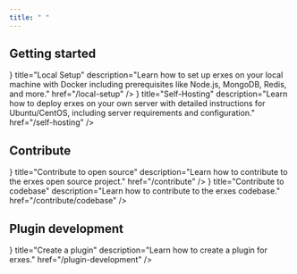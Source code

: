 ```yaml
---
title: " "
---
```



## Getting started

<Cards>
  <Card
    icon={<TerminalIcon />}
    title="Local Setup"
    description="Learn how to set up erxes on your local machine with Docker including prerequisites like Node.js, MongoDB, Redis, and more."
    href="/local-setup"
  />
  <Card
    icon={<ServerIcon />}
    title="Self-Hosting"
    description="Learn how to deploy erxes on your own server with detailed instructions for Ubuntu/CentOS, including server requirements and configuration."
    href="/self-hosting"
  />
</Cards>

## Contribute

<Cards>
  <Card
    icon={<GitForkIcon />}
    title="Contribute to open source"
    description="Learn how to contribute to the erxes open source project."
    href="/contribute"
  />
  <Card
    icon={<Code2Icon />}
    title="Contribute to codebase"
    description="Learn how to contribute to the erxes codebase."
    href="/contribute/codebase"
  />

</Cards>

## Plugin development

<Cards>
  <Card
    icon={<PackageIcon />}
    title="Create a plugin"
    description="Learn how to create a plugin for erxes."
    href="/plugin-development"
  />
</Cards>